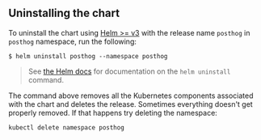 ## Uninstalling the chart

To uninstall the chart using [Helm >= v3](https://helm.sh/) with the release name `posthog` in `posthog` namespace, run the following:
```console
$ helm uninstall posthog --namespace posthog
```

> See [the Helm docs](https://helm.sh/docs/helm/helm_uninstall/) for documentation on the `helm uninstall` command.

The command above removes all the Kubernetes components associated with the chart and deletes the release. Sometimes everything doesn't get properly removed. If that happens try deleting the namespace:
```console
kubectl delete namespace posthog
```
